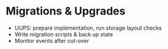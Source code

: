 # Migrations & Upgrades

- UUPS: prepare implementation, run storage layout checks
- Write migration scripts & back up state
- Monitor events after cut-over
